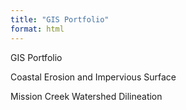 ```yaml
---
title: "GIS Portfolio"
format: html
---
```


GIS Portfolio

Coastal Erosion and Impervious Surface

Mission Creek Watershed Dilineation
